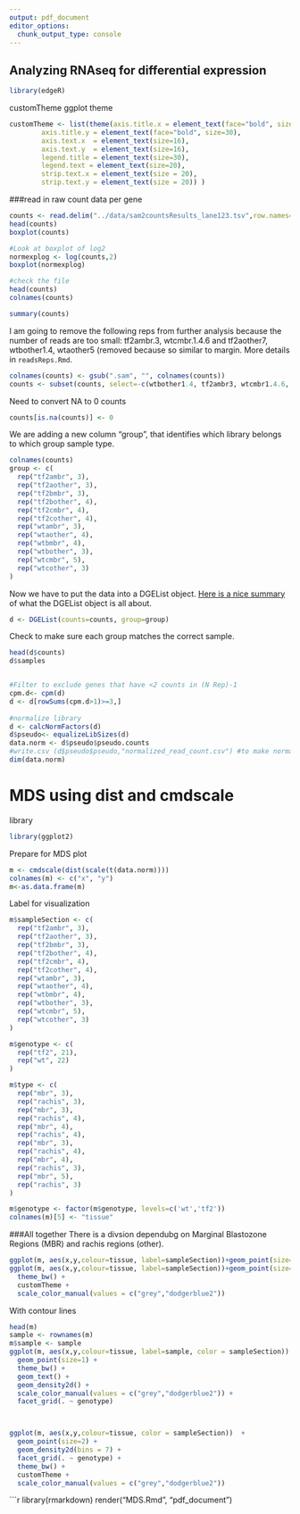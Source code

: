 ```yaml
---
output: pdf_document
editor_options: 
  chunk_output_type: console
---
```



Analyzing RNAseq for differential expression
-------------------------------------------

```r
library(edgeR)
```

customTheme ggplot theme

```r
customTheme <- list(theme(axis.title.x = element_text(face="bold", size=30), 
        axis.title.y = element_text(face="bold", size=30), 
        axis.text.x  = element_text(size=16),
        axis.text.y  = element_text(size=16),
        legend.title = element_text(size=30),
        legend.text = element_text(size=20),
        strip.text.x = element_text(size = 20),
        strip.text.y = element_text(size = 20)) )
```

###read in raw count data per gene

```r
counts <- read.delim("../data/sam2countsResults_lane123.tsv",row.names=1)
head(counts)
boxplot(counts)

#Look at boxplot of log2
normexplog <- log(counts,2) 
boxplot(normexplog)
```

```r
#check the file
head(counts)
colnames(counts)
```

```r
summary(counts)
```

I am going to remove the following reps from further analysis because the number of reads are too small: tf2ambr.3, wtcmbr.1.4.6 and tf2aother7, wtbother1.4, wtaother5 (removed because so similar to margin. More details in `readsReps.Rmd`.

```r
colnames(counts) <- gsub(".sam", "", colnames(counts))
counts <- subset(counts, select=-c(wtbother1.4, tf2ambr3, wtcmbr1.4.6, tf2aother7, wtaother5))
```

Need to convert NA to 0 counts
```r
counts[is.na(counts)] <- 0
```

We are adding a new column "group", that identifies which library belongs to which group sample type.

```r
colnames(counts)
group <- c(
  rep("tf2ambr", 3), 
  rep("tf2aother", 3), 
  rep("tf2bmbr", 3), 
  rep("tf2bother", 4), 
  rep("tf2cmbr", 4),
  rep("tf2cother", 4),
  rep("wtambr", 3),
  rep("wtaother", 4),
  rep("wtbmbr", 4),
  rep("wtbother", 3),
  rep("wtcmbr", 5),
  rep("wtcother", 3)
)
```


Now we have to put the data into a DGEList object. [Here is a nice summary](http://davetang.org/muse/2012/01/19/the-dgelist-object-in-r/) of what the DGEList object is all about.

```r
d <- DGEList(counts=counts, group=group)
```

Check to make sure each group matches the correct sample.  

```r
head(d$counts)
d$samples


#Filter to exclude genes that have <2 counts in (N Rep)-1
cpm.d<- cpm(d)
d <- d[rowSums(cpm.d>1)>=3,] 
             
#normalize library
d <- calcNormFactors(d)
d$pseudo<- equalizeLibSizes(d)
data.norm <- d$pseudo$pseudo.counts
#write.csv (d$pseudo$pseudo,"normalized_read_count.csv") #to make normalized read count library
dim(data.norm) 

```

MDS using dist and cmdscale
==========================

library
```r
library(ggplot2)
```
Prepare for MDS plot
```r
m <- cmdscale(dist(scale(t(data.norm))))
colnames(m) <- c("x", "y")
m<-as.data.frame(m)
```

Label for visualization

```r
m$sampleSection <- c(
  rep("tf2ambr", 3), 
  rep("tf2aother", 3), 
  rep("tf2bmbr", 3), 
  rep("tf2bother", 4), 
  rep("tf2cmbr", 4),
  rep("tf2cother", 4),
  rep("wtambr", 3),
  rep("wtaother", 4),
  rep("wtbmbr", 4),
  rep("wtbother", 3),
  rep("wtcmbr", 5),
  rep("wtcother", 3)
)

m$genotype <- c(
  rep("tf2", 21),
  rep("wt", 22)
)

m$type <- c(
  rep("mbr", 3), 
  rep("rachis", 3), 
  rep("mbr", 3), 
  rep("rachis", 4), 
  rep("mbr", 4),
  rep("rachis", 4),
  rep("mbr", 3),
  rep("rachis", 4),
  rep("mbr", 4),
  rep("rachis", 3),
  rep("mbr", 5),
  rep("rachis", 3)
)

m$genotype <- factor(m$genotype, levels=c('wt','tf2'))
colnames(m)[5] <- "tissue"
```


###All together 
There is a divsion dependubg on Marginal Blastozone Regions (MBR) and rachis regions (other).

```r
ggplot(m, aes(x,y,colour=tissue, label=sampleSection))+geom_point(size=1)+theme_bw() + geom_text() 
ggplot(m, aes(x,y,colour=tissue, label=sampleSection))+geom_point(size=1)+theme_bw() + geom_text() + facet_grid(. ~ genotype) +
  theme_bw() +
  customTheme +
  scale_color_manual(values = c("grey","dodgerblue2")) 
```

With contour lines

```r
head(m)
sample <- rownames(m) 
m$sample <- sample
ggplot(m, aes(x,y,colour=tissue, label=sample, color = sampleSection))  +
  geom_point(size=1) +
  theme_bw() + 
  geom_text() + 
  geom_density2d() + 
  scale_color_manual(values = c("grey","dodgerblue2")) +
  facet_grid(. ~ genotype)



ggplot(m, aes(x,y,colour=tissue, color = sampleSection))  +
  geom_point(size=2) +
  geom_density2d(bins = 7) + 
  facet_grid(. ~ genotype) +
  theme_bw() +
  customTheme +
  scale_color_manual(values = c("grey","dodgerblue2")) 
```


```r
library(rmarkdown)
render("MDS.Rmd", "pdf_document")

